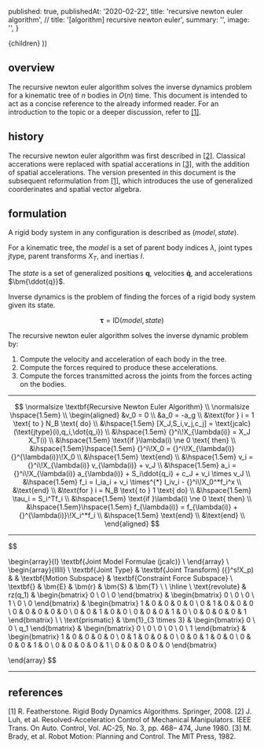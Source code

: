 
  published: true,
  publishedAt: '2020-02-22',
  title: 'recursive newton euler algorithm',
  // title: '[algorithm] recursive newton euler',
  summary: '',
  image: '',
}

  <BlogPost path={router.pathname} meta={meta}>
    {children}
  </BlogPost>
))

## overview

The recursive newton euler algorithm solves the inverse dynamics problem for a
kinematic tree of $n$ bodies in $O(n)$ time. This document is intended to act as
a concise reference to the already informed reader. For an introduction to the
topic or a deeper discussion, refer to [[1]](#references-1).

## history

The recursive newton euler algorithm was first described in
[[2]](#references-2). Classical accerations were replaced with spatial
accerations in [[3]](#references-3), with the addition of spatial accelerations.
The version presented in this document is the subsequent reformulation from
[[1]](#references-1), which introduces the use of generalized coorderinates and
spatial vector algebra.

## formulation

A rigid body system in any configuration is described as
$(\textit{model},\textit{state})$.

For a kinematic tree, the $\textit{model}$ is a set of parent body indices
$\lambda$, joint types $\text{jtype}$, parent transforms $X_T$, and inertias
$I$.

The $\textit{state}$ is a set of generalized positions $\bm{q}$, velocities
$\bm{\dot{q}}$, and accelerations $\bm{\ddot{q}}$.

Inverse dynamics is the problem of finding the forces of a rigid body system
given its state.

$$
\bm{\tau} = \text{ID}(\textit{model},\textit{state})
$$

The recursive newton euler algorithm solves the inverse dynamic problem by:

1. Compute the velocity and acceleration of each body in the tree.
2. Compute the forces required to produce these accelerations.
3. Compute the forces transmitted across the joints from the forces acting on
the bodies.

***

$$
\normalsize \textbf{Recursive Newton Euler Algorithm} \\
\normalsize \hspace{1.5em} \\
\begin{aligned}
&v_0 = 0 \\
&a_0 = -a_g \\
&\text{for } i = 1 \text{ to } N_B \text{ do} \\
&\hspace{1.5em} [X_J,S_i,v_j,c_j] = \text{jcalc}(\text{jtype}(i),q_i,\dot{q_i}) \\
&\hspace{1.5em} {}^i\!X_{\lambda(i)} = X_J X_T(i) \\
&\hspace{1.5em} \text{if }\lambda(i) \ne 0 \text{ then} \\
&\hspace{1.5em}\hspace{1.5em}  {}^i\!X_0 = {}^i\!X_{\lambda(i)} {}^{\lambda(i)}\!X_0 \\
&\hspace{1.5em} \text{end} \\
&\hspace{1.5em} v_i = {}^i\!X_{\lambda(i)} v_{\lambda(i)} + v_J \\
&\hspace{1.5em} a_i = {}^i\!X_{\lambda(i)} a_{\lambda(i)} + S_i\ddot{q_i} + c_J + v_i \times v_J \\
&\hspace{1.5em} f_i = I_ia_i + v_i \times^{*} I_iv_i - {}^i\!X_0^*f_i^x \\
&\text{end} \\
&\text{for } i = N_B \text{ to } 1 \text{ do} \\
&\hspace{1.5em} \tau_i = S_i^Tf_i \\
&\hspace{1.5em} \text{if }\lambda(i) \ne 0 \text{ then} \\
&\hspace{1.5em}\hspace{1.5em} f_{\lambda(i)} = f_{\lambda(i)} + {}^{\lambda(i)}\!X_i^*f_i \\
&\hspace{1.5em} \text{end} \\
&\text{end} \\
\end{aligned}
$$

***

$$

\begin{array}{l}
  \textbf{Joint Model Formulae (jcalc)} \\
\end{array} \\
\begin{array}{lllll} \\
  \textbf{Joint Type}
    & \textbf{Joint Transform} ({}^s\!X_p)
    &
    & \textbf{Motion Subspace}
    & \textbf{Constraint Force Subspace} \\
  \textbf{} & \bm{E} & \bm{r} & \bm{S} & \bm{T} \\
  \\
  \hline \\
  \text{revolute}
    & rz(q_1)
    & \begin{bmatrix}
      0 \\
      0 \\
      0
      \end{bmatrix}
    & \begin{bmatrix}
      0 \\
      0 \\
      0 \\
      1 \\
      0 \\
      0
      \end{bmatrix}
    & \begin{bmatrix}
      1 & 0 & 0 & 0 & 0 \\
      0 & 1 & 0 & 0 & 0 \\
      0 & 0 & 0 & 0 & 0 \\
      0 & 0 & 1 & 0 & 0 \\
      0 & 0 & 0 & 1 & 0 \\
      0 & 0 & 0 & 0 & 1
      \end{bmatrix}
    \\
  \\
  \text{prismatic}
    & \bm{1}_{3 \times 3}
    & \begin{bmatrix}
      0 \\
      0 \\
      q_1
      \end{bmatrix}
    & \begin{bmatrix}
      0 \\
      0 \\
      0 \\
      0 \\
      0 \\
      1
      \end{bmatrix}
    & \begin{bmatrix}
      1 & 0 & 0 & 0 & 0 \\
      0 & 1 & 0 & 0 & 0 \\
      0 & 0 & 1 & 0 & 0 \\
      0 & 0 & 0 & 1 & 0 \\
      0 & 0 & 0 & 0 & 1 \\
      0 & 0 & 0 & 0 & 0
      \end{bmatrix}

\end{array}
$$

***

## references

<!-- TODO: Format correctly to some standard. -->

<Anchor id="references-1">
  [1]  R. Featherstone. Rigid Body Dynamics Algorithms. Springer, 2008.
</Anchor>
<Anchor id="references-2">
  [2]  J. Luh, et al. Resolved-Acceleration Control of Mechanical Manipulators. IEEE Trans. On Auto. Control, Vol. AC-25, No. 3, pp. 468– 474, June 1980.
</Anchor>
<Anchor id="references-3">
  [3]  M. Brady, et al. Robot Motion: Planning and Control. The MIT Press, 1982.
</Anchor>


